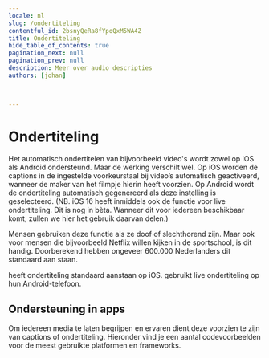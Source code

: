 ```yaml
---
locale: nl
slug: /ondertiteling
contentful_id: 2bsnyQeRa8fYpoQxM5WA4Z
title: Ondertiteling
hide_table_of_contents: true
pagination_next: null
pagination_prev: null
description: Meer over audio descripties
authors: [johan]


	
---
```


# Ondertiteling

Het automatisch ondertitelen van bijvoorbeeld video's wordt zowel op iOS als Android ondersteund. Maar de werking verschilt wel. Op iOS worden de captions in de ingestelde voorkeurstaal bij video’s automatisch geactiveerd, wanneer de maker van het filmpje hierin heeft voorzien. Op Android wordt de ondertiteling automatisch gegenereerd als deze instelling is geselecteerd. (NB. iOS 16 heeft inmiddels ook de functie voor live ondertiteling. Dit is nog in bèta. Wanneer dit voor iedereen beschikbaar komt, zullen we hier het gebruik daarvan delen.)

Mensen gebruiken deze functie als ze doof of slechthorend zijn. Maar ook voor mensen die bijvoorbeeld Netflix willen kijken in de sportschool, is dit handig. Doorberekend hebben ongeveer 600.000 Nederlanders dit standaard aan staan. 

<TwoColumnBlock>
  <LeftColumn>
    <ColumnRow>
      <PercentageBlock
        metrics={[
          { title: 'iOS - closed captions metric', key: 'ios-accessibility_is_closed_captioning_enabled-true', isPercentage: true }
        ]}
        linkLabel="Meer over ondertiteling"
        linkUrl="/nl/stats/ondertiteling">
        heeft ondertiteling standaard aanstaan op iOS.
      </PercentageBlock>
    </ColumnRow>
  </LeftColumn>
  <RightColumn>
    <ColumnRow>
      <PercentageBlock
        metrics={[
          { title: 'Ondertiteling', key: 'android-accessibility_is_closed_captioning_enabled-true', isPercentage: true }
        ]}
        linkLabel="Meer over ondertiteling"
        linkUrl="/nl/stats/ondertiteling">
        gebruikt live ondertiteling op hun Android-telefoon.
      </PercentageBlock>
    </ColumnRow>
  </RightColumn>
</TwoColumnBlock>

<Quote
  quote="Ik heb geen beperking, de wereld maakt mij beperkt."
  name="Darice"
  imageSrc="/img/light/Interview met dove eindgebruiken over inzetten van toegankelijkheid in mobiele apps.jpg"
  alt="Foto Darice"
  linkLabel="Lees het interview met Darice"
  url="/nl/artikelen/darice"
/>

## Ondersteuning in apps

Om iedereen media te laten begrijpen en ervaren dient deze voorzien te zijn van captions of ondertiteling. Hieronder vind je een aantal codevoorbeelden voor de meest gebruikte platformen en frameworks.

<CodeSample id="media-captions" locale="nl"/>